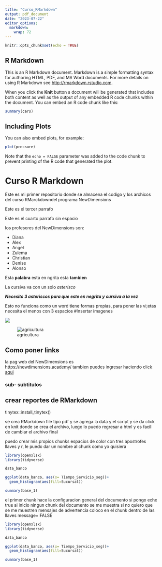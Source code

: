 ```yaml
---
title: "Curso_RMarkdown"
output: pdf_document
date: "2023-07-22"
editor_options:
  markdown: 
    wrap: 72
---
```


```r
knitr::opts_chunk$set(echo = TRUE)
```

## R Markdown

This is an R Markdown document. Markdown is a simple formatting syntax
for authoring HTML, PDF, and MS Word documents. For more details on
using R Markdown see <http://rmarkdown.rstudio.com>.

When you click the **Knit** button a document will be generated that
includes both content as well as the output of any embedded R code
chunks within the document. You can embed an R code chunk like this:

```r
summary(cars)
```

## Including Plots

You can also embed plots, for example:

```r
plot(pressure)
```

Note that the `echo = FALSE` parameter was added to the code chunk to
prevent printing of the R code that generated the plot.

# Curso R Markdown

Este es mi primer repositorio donde se almacena el codigo y los archicos
del curso RMarckdowndel programa NewDimensions

Este es el tercer parrafo

Este es el cuarto parrafo sin espacio\

los profesores del NewDimensions son:

-   Diana
-   Alex
-   Angel
-   Zulema
-   Christian
-   Denise
-   Alonso

Esta **palabra** esta en ngrita esta **tambien**

La cursiva va con un solo *asterisco*

***Necesito 3 asteriscos para que este en negrita y cursiva a la vez***

Esto no funciona como un word tiene formas propias, para poner las
vi;etas necesita el menos con 3 espacios #Insertar imagenes

![](imagenes/agricultor.png)

![agricultura](imagenes/agricultura.png)

## Como poner links

la pag web del NewDimensions es <https://newdimensions.academy/> tambien
puedes ingresar haciendo click [aqui](https://newdimensions.academy/)

### sub- subtitulos

## crear reportes de RMarkdown 
tinytex::install_tinytex()

se crea RMarkdown file tipo pdf y se agrega la data y el script y  se da click en knit donde se crea el archivo, luego lo puedo regresar a html y es facil de cambiar el archivo final 

puedo crear mis propios chunks espacios de color con tres apostrofes llaves y r, le puedo dar un nombre al chunk como yo quisiera 

```r

library(openxlsx)
library(tidyverse)

data_banco

ggplot(data_banco, aes(x= Tiempo_Servicio_seg))+
  geom_histogram(aes(fill=Sucursal))

summary(base_1)
```

el primer chunk hace la configuracion general del documento si pongo echo true al inicio ningun chunk del documento se me muestra
si no quiero que se me muestren mensajes de advertencia coloco en el chunk dentro de las llaves message= FALSE 

```r

library(openxlsx)
library(tidyverse)

data_banco

ggplot(data_banco, aes(x= Tiempo_Servicio_seg))+
  geom_histogram(aes(fill=Sucursal))

summary(base_1)
```